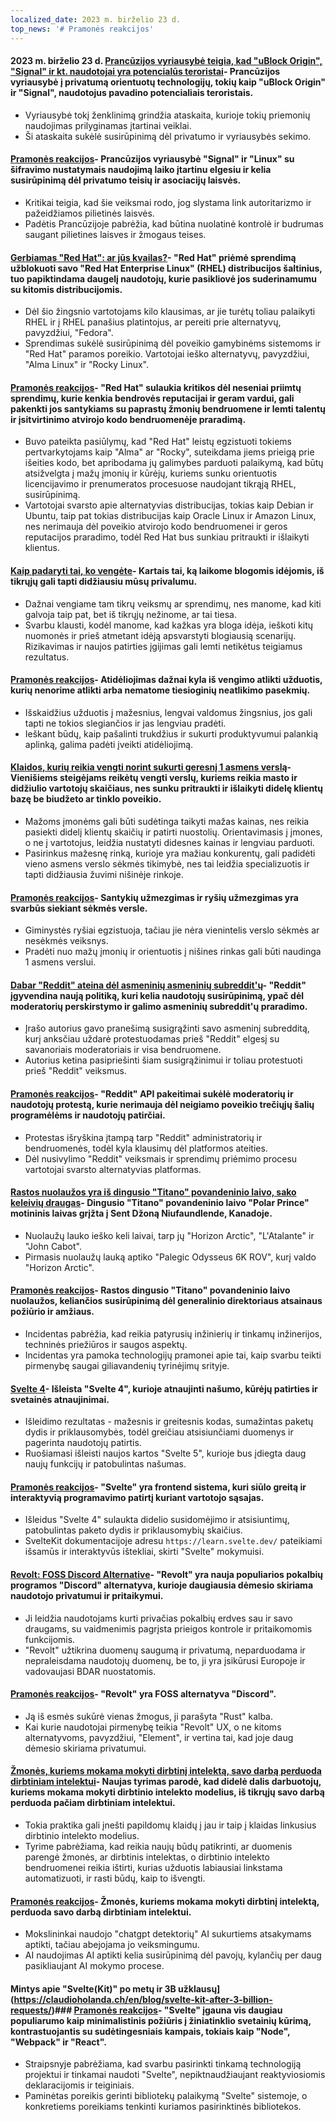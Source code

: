 ```yaml
---
localized_date: 2023 m. birželio 23 d.
top_news: '# Pramonės reakcijos'
---
```




<CallToAction />

<Steps>

#### 2023 m. birželio 23 d. [Prancūzijos vyriausybė teigia, kad "uBlock Origin", "Signal" ir kt. naudotojai yra potencialūs teroristai](https://www.laquadrature.net/en/2023/06/05/criminalization-of-encryption-the-8-december-case/)- Prancūzijos vyriausybė į privatumą orientuotų technologijų, tokių kaip "uBlock Origin" ir "Signal", naudotojus pavadino potencialiais teroristais.

- Vyriausybė tokį ženklinimą grindžia ataskaita, kurioje tokių priemonių naudojimas prilyginamas įtartinai veiklai.
- Ši ataskaita sukėlė susirūpinimą dėl privatumo ir vyriausybės sekimo.

#### [Pramonės reakcijos](http://news.ycombinator.com/item?id=36428046)- Prancūzijos vyriausybė "Signal" ir "Linux" su šifravimo nustatymais naudojimą laiko įtartinu elgesiu ir kelia susirūpinimą dėl privatumo teisių ir asociacijų laisvės.

- Kritikai teigia, kad šie veiksmai rodo, jog slystama link autoritarizmo ir pažeidžiamos pilietinės laisvės.
- Padėtis Prancūzijoje pabrėžia, kad būtina nuolatinė kontrolė ir budrumas saugant pilietines laisves ir žmogaus teises.

#### [Gerbiamas "Red Hat": ar jūs kvailas?](https://www.jeffgeerling.com/blog/2023/dear-red-hat-are-you-dumb)- "Red Hat" priėmė sprendimą užblokuoti savo "Red Hat Enterprise Linux" (RHEL) distribucijos šaltinius, tuo papiktindama daugelį naudotojų, kurie pasikliovė jos suderinamumu su kitomis distribucijomis.

- Dėl šio žingsnio vartotojams kilo klausimas, ar jie turėtų toliau palaikyti RHEL ir į RHEL panašius platintojus, ar pereiti prie alternatyvų, pavyzdžiui, "Fedora".
- Sprendimas sukėlė susirūpinimą dėl poveikio gamybinėms sistemoms ir "Red Hat" paramos poreikio. Vartotojai ieško alternatyvų, pavyzdžiui, "Alma Linux" ir "Rocky Linux".

#### [Pramonės reakcijos](http://news.ycombinator.com/item?id=36436786)- "Red Hat" sulaukia kritikos dėl neseniai priimtų sprendimų, kurie kenkia bendrovės reputacijai ir geram vardui, gali pakenkti jos santykiams su paprastų žmonių bendruomene ir lemti talentų ir įsitvirtinimo atvirojo kodo bendruomenėje praradimą.

- Buvo pateikta pasiūlymų, kad "Red Hat" leistų egzistuoti tokiems pertvarkytojams kaip "Alma" ar "Rocky", suteikdama jiems prieigą prie išeities kodo, bet apribodama jų galimybes parduoti palaikymą, kad būtų atsižvelgta į mažų įmonių ir kūrėjų, kuriems sunku orientuotis licencijavimo ir prenumeratos procesuose naudojant tikrąją RHEL, susirūpinimą.
- Vartotojai svarsto apie alternatyvias distribucijas, tokias kaip Debian ir Ubuntu, taip pat tokias distribucijas kaip Oracle Linux ir Amazon Linux, nes nerimauja dėl poveikio atvirojo kodo bendruomenei ir geros reputacijos praradimo, todėl Red Hat bus sunkiau pritraukti ir išlaikyti klientus.

#### [Kaip padaryti tai, ko vengėte](https://jasonfeifer.beehiiv.com/p/the-thing-that-seems-like-a-bad-idea-maybe-try-it)- Kartais tai, ką laikome blogomis idėjomis, iš tikrųjų gali tapti didžiausiu mūsų privalumu.

- Dažnai vengiame tam tikrų veiksmų ar sprendimų, nes manome, kad kiti galvoja taip pat, bet iš tikrųjų nežinome, ar tai tiesa.
- Svarbu klausti, kodėl manome, kad kažkas yra bloga idėja, ieškoti kitų nuomonės ir prieš atmetant idėją apsvarstyti blogiausią scenarijų. Rizikavimas ir naujos patirties įgijimas gali lemti netikėtus teigiamus rezultatus.

#### [Pramonės reakcijos](http://news.ycombinator.com/item?id=36427849)- Atidėliojimas dažnai kyla iš vengimo atlikti užduotis, kurių nenorime atlikti arba nematome tiesioginių neatlikimo pasekmių.

- Išskaidžius užduotis į mažesnius, lengvai valdomus žingsnius, jos gali tapti ne tokios slegiančios ir jas lengviau pradėti.
- Ieškant būdų, kaip pašalinti trukdžius ir sukurti produktyvumui palankią aplinką, galima padėti įveikti atidėliojimą.

#### [Klaidos, kurių reikia vengti norint sukurti geresnį 1 asmens verslą](https://tinyempires.substack.com/p/4-mistakes-to-avoid-to-build-a-better)- Vienišiems steigėjams reikėtų vengti verslų, kuriems reikia masto ir didžiulio vartotojų skaičiaus, nes sunku pritraukti ir išlaikyti didelę klientų bazę be biudžeto ar tinklo poveikio.

- Mažoms įmonėms gali būti sudėtinga taikyti mažas kainas, nes reikia pasiekti didelį klientų skaičių ir patirti nuostolių. Orientavimasis į įmones, o ne į vartotojus, leidžia nustatyti didesnes kainas ir lengviau parduoti.
- Pasirinkus mažesnę rinką, kurioje yra mažiau konkurentų, gali padidėti vieno asmens verslo sėkmės tikimybė, nes tai leidžia specializuotis ir tapti didžiausia žuvimi nišinėje rinkoje.

#### [Pramonės reakcijos](http://news.ycombinator.com/item?id=36431268)- Santykių užmezgimas ir ryšių užmezgimas yra svarbūs siekiant sėkmės versle.

- Giminystės ryšiai egzistuoja, tačiau jie nėra vienintelis verslo sėkmės ar nesėkmės veiksnys.
- Pradėti nuo mažų įmonių ir orientuotis į nišines rinkas gali būti naudinga 1 asmens verslui.

#### [Dabar "Reddit" ateina dėl asmeninių asmeninių subreddit'ų](https://toot.cat/@dredmorbius/110588848407336816)- "Reddit" įgyvendina naują politiką, kuri kelia naudotojų susirūpinimą, ypač dėl moderatorių perskirstymo ir galimo asmeninių subreddit'ų praradimo.

- Įrašo autorius gavo pranešimą susigrąžinti savo asmeninį subredditą, kurį anksčiau uždarė protestuodamas prieš "Reddit" elgesį su savanoriais moderatoriais ir visa bendruomene.
- Autorius ketina pasipriešinti šiam susigrąžinimui ir toliau protestuoti prieš "Reddit" veiksmus.

#### [Pramonės reakcijos](http://news.ycombinator.com/item?id=36434885)- "Reddit" API pakeitimai sukėlė moderatorių ir naudotojų protestą, kurie nerimauja dėl neigiamo poveikio trečiųjų šalių programėlėms ir naudotojų patirčiai.

- Protestas išryškina įtampą tarp "Reddit" administratorių ir bendruomenės, todėl kyla klausimų dėl platformos ateities.
- Dėl nusivylimo "Reddit" veiksmais ir sprendimų priėmimo procesu vartotojai svarsto alternatyvias platformas.

#### [Rastos nuolaužos yra iš dingusio "Titano" povandeninio laivo, sako keleivių draugas](https://www.bbc.com/news/live/world-us-canada-65967464)- Dingusio "Titano" povandeninio laivo "Polar Prince" motininis laivas grįžta į Sent Džoną Niufaundlende, Kanadoje.

- Nuolaužų lauko ieško keli laivai, tarp jų "Horizon Arctic", "L'Atalante" ir "John Cabot".
- Pirmasis nuolaužų lauką aptiko "Palegic Odysseus 6K ROV", kurį valdo "Horizon Arctic".

#### [Pramonės reakcijos](http://news.ycombinator.com/item?id=36434173)- Rastos dingusio "Titano" povandeninio laivo nuolaužos, keliančios susirūpinimą dėl generalinio direktoriaus atsainaus požiūrio ir amžiaus.

- Incidentas pabrėžia, kad reikia patyrusių inžinierių ir tinkamų inžinerijos, techninės priežiūros ir saugos aspektų.
- Incidentas yra pamoka technologijų pramonei apie tai, kaip svarbu teikti pirmenybę saugai giliavandenių tyrinėjimų srityje.

#### [Svelte 4](https://svelte.dev/blog/svelte-4)- Išleista "Svelte 4", kurioje atnaujinti našumo, kūrėjų patirties ir svetainės atnaujinimai.

- Išleidimo rezultatas - mažesnis ir greitesnis kodas, sumažintas paketų dydis ir priklausomybės, todėl greičiau atsisiunčiami duomenys ir pagerinta naudotojų patirtis.
- Ruošiamasi išleisti naujos kartos "Svelte 5", kurioje bus įdiegta daug naujų funkcijų ir patobulintas našumas.

#### [Pramonės reakcijos](http://news.ycombinator.com/item?id=36432272)- "Svelte" yra frontend sistema, kuri siūlo greitą ir interaktyvią programavimo patirtį kuriant vartotojo sąsajas.

- Išleidus "Svelte 4" sulaukta didelio susidomėjimo ir atsisiuntimų, patobulintas paketo dydis ir priklausomybių skaičius.
- SvelteKit dokumentacijoje adresu `https://learn.svelte.dev/` pateikiami išsamūs ir interaktyvūs ištekliai, skirti "Svelte" mokymuisi.

#### [Revolt: FOSS Discord Alternative](https://revolt.chat/)- "Revolt" yra nauja populiarios pokalbių programos "Discord" alternatyva, kurioje daugiausia dėmesio skiriama naudotojo privatumui ir pritaikymui.

- Ji leidžia naudotojams kurti privačias pokalbių erdves sau ir savo draugams, su vaidmenimis pagrįsta prieigos kontrole ir pritaikomomis funkcijomis.
- "Revolt" užtikrina duomenų saugumą ir privatumą, neparduodama ir nepraleisdama naudotojų duomenų, be to, ji yra įsikūrusi Europoje ir vadovaujasi BDAR nuostatomis.

#### [Pramonės reakcijos](http://news.ycombinator.com/item?id=36433842)- "Revolt" yra FOSS alternatyva "Discord".

- Ją iš esmės sukūrė vienas žmogus, ji parašyta "Rust" kalba.
- Kai kurie naudotojai pirmenybę teikia "Revolt" UX, o ne kitoms alternatyvoms, pavyzdžiui, "Element", ir vertina tai, kad joje daug dėmesio skiriama privatumui.

#### [Žmonės, kuriems mokama mokyti dirbtinį intelektą, savo darbą perduoda dirbtiniam intelektui](https://www.technologyreview.com/2023/06/22/1075405/the-people-paid-to-train-ai-are-outsourcing-their-work-to-ai/)- Naujas tyrimas parodė, kad didelė dalis darbuotojų, kuriems mokama mokyti dirbtinio intelekto modelius, iš tikrųjų savo darbą perduoda pačiam dirbtiniam intelektui.

- Tokia praktika gali įnešti papildomų klaidų į jau ir taip į klaidas linkusius dirbtinio intelekto modelius.
- Tyrime pabrėžiama, kad reikia naujų būdų patikrinti, ar duomenis parengė žmonės, ar dirbtinis intelektas, o dirbtinio intelekto bendruomenei reikia ištirti, kurias užduotis labiausiai linkstama automatizuoti, ir rasti būdų, kaip to išvengti.

#### [Pramonės reakcijos](http://news.ycombinator.com/item?id=36432279)- Žmonės, kuriems mokama mokyti dirbtinį intelektą, perduoda savo darbą dirbtiniam intelektui.

- Mokslininkai naudojo "chatgpt detektorių" AI sukurtiems atsakymams aptikti, tačiau abejojama jo veiksmingumu.
- AI naudojimas AI aptikti kelia susirūpinimą dėl pavojų, kylančių per daug pasikliaujant AI mokymo procese.

#### Mintys apie "Svelte(Kit)" po metų ir 3B užklausų](https://claudioholanda.ch/en/blog/svelte-kit-after-3-billion-requests/)### [Pramonės reakcijos](http://news.ycombinator.com/item?id=36427583)- "Svelte" įgauna vis daugiau populiarumo kaip minimalistinis požiūris į žiniatinklio svetainių kūrimą, kontrastuojantis su sudėtingesniais kampais, tokiais kaip "Node", "Webpack" ir "React".

- Straipsnyje pabrėžiama, kad svarbu pasirinkti tinkamą technologiją projektui ir tinkamai naudoti "Svelte", nepiktnaudžiaujant reaktyviosiomis deklaracijomis ir teiginiais.
- Paminėtas poreikis gerinti bibliotekų palaikymą "Svelte" sistemoje, o konkretiems poreikiams tenkinti kuriamos pasirinktinės bibliotekos.

</Steps>
